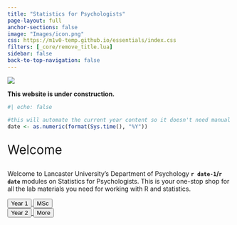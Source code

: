 ```yaml
---
title: "Statistics for Psychologists"
page-layout: full
anchor-sections: false
image: "Images/icon.png"
css: https://m1v0-temp.github.io/essentials/index.css
filters: [_core/remove_title.lua]
sidebar: false
back-to-top-navigation: false
---
```


![](Images/LUPsychology.svg){fig-alt="University Logo" fig-align="center"}

::: callout-warning
**This website is under construction.**
:::

```r
#| echo: false

#this will automate the current year content so it doesn't need manual changing each year
date <- as.numeric(format(Sys.time(), "%Y"))
```

::: {.div style="font-size:2em;"}
Welcome
:::

Welcome to Lancaster University's Department of Psychology **`r date-1`/`r date`** modules on Statistics for Psychologists. This is your one-stop shop for all the lab materials you need for working with R and statistics.

```{=html}

<div class="container">
  <div class="row">
    <div class="col">

    <a href="https://m1v0.github.io/year_1/">
      <button type="button" class="btn btn-landing btn-lg">Year 1</button>
    </a>
    <a href="https://m1v0.github.io/year_1/">
      <button type="button" class="btn btn-landing btn-lg">MSc</button>
    </a>
    
    </div>
    <div class="col">
    
    <a href="https://m1v0.github.io/year_1/">
      <button type="button" class="btn btn-landing btn-lg">Year 2</button>
    </a>
    <a href="https://m1v0.github.io/year_1/">
      <button type="button" class="btn btn-landing btn-lg">More</button>
    </a>
    
    </div>
  </div>
</div>

```